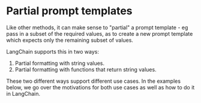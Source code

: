 # Partial prompt templates

Like other methods, it can make sense to "partial" a prompt template - eg pass in a subset of the required values, as to create a new prompt template which expects only the remaining subset of values.

LangChain supports this in two ways:

1. Partial formatting with string values.
2. Partial formatting with functions that return string values.

These two different ways support different use cases. In the examples below, we go over the motivations for both use cases as well as how to do it in LangChain.


<Example />
